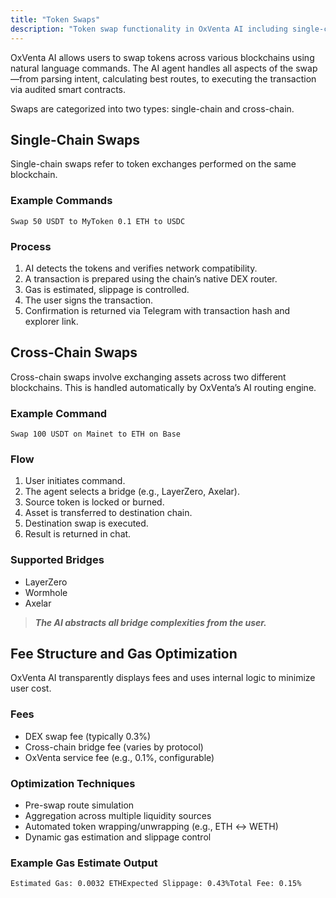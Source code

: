 ```yaml
---
title: "Token Swaps"
description: "Token swap functionality in OxVenta AI including single-chain, cross-chain, and fee optimization."
---
```


OxVenta AI allows users to swap tokens across various blockchains using natural language commands. The AI agent handles all aspects of the swap—from parsing intent, calculating best routes, to executing the transaction via audited smart contracts.

Swaps are categorized into two types: single-chain and cross-chain.

## **Single-Chain Swaps**

Single-chain swaps refer to token exchanges performed on the same blockchain.

### **Example Commands**

```
Swap 50 USDT to MyToken 0.1 ETH to USDC
```

### **Process**

1. AI detects the tokens and verifies network compatibility.
2. A transaction is prepared using the chain’s native DEX router.
3. Gas is estimated, slippage is controlled.
4. The user signs the transaction.
5. Confirmation is returned via Telegram with transaction hash and explorer link.

## **Cross-Chain Swaps**

Cross-chain swaps involve exchanging assets across two different blockchains. This is handled automatically by OxVenta’s AI routing engine.

### **Example Command**

```
Swap 100 USDT on Mainet to ETH on Base
```

### **Flow**

1. User initiates command.
2. The agent selects a bridge (e.g., LayerZero, Axelar).
3. Source token is locked or burned.
4. Asset is transferred to destination chain.
5. Destination swap is executed.
6. Result is returned in chat.

### **Supported Bridges**

- LayerZero
- Wormhole
- Axelar

> **_The AI abstracts all bridge complexities from the user._**

## **Fee Structure and Gas Optimization**

OxVenta AI transparently displays fees and uses internal logic to minimize user cost.

### **Fees**

- DEX swap fee (typically 0.3%)
- Cross-chain bridge fee (varies by protocol)
- OxVenta service fee (e.g., 0.1%, configurable)

### **Optimization Techniques**

- Pre-swap route simulation
- Aggregation across multiple liquidity sources
- Automated token wrapping/unwrapping (e.g., ETH ↔ WETH)
- Dynamic gas estimation and slippage control

### **Example Gas Estimate Output**

```
Estimated Gas: 0.0032 ETHExpected Slippage: 0.43%Total Fee: 0.15%
```